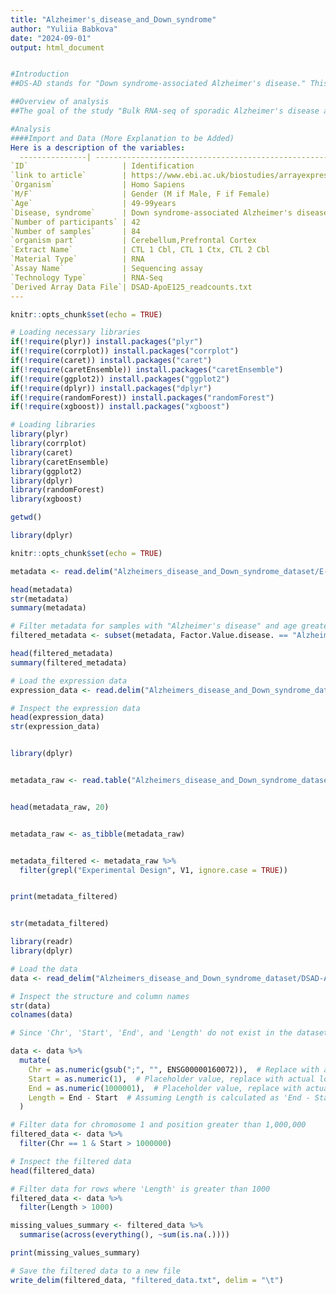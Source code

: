 ---
title: "Alzheimer's_disease_and_Down_syndrome"
author: "Yuliia Babkova"
date: "2024-09-01"
output: html_document


#Introduction
##DS-AD stands for "Down syndrome-associated Alzheimer's disease." This term refers to the development of Alzheimer's disease (AD) in individuals with Down syndrome (DS). People with Down syndrome have a higher risk of developing Alzheimer's disease due to the presence of an extra copy of chromosome 21, which carries the gene for amyloid precursor protein (APP). The overexpression of this gene leads to an increased production of amyloid-beta, a key protein involved in the formation of amyloid plaques, a hallmark of Alzheimer's disease. As a result, many individuals with Down syndrome develop Alzheimer's disease at an earlier age compared to the general population. The study of DS-AD is important for understanding both the unique aspects of Alzheimer's disease in Down syndrome and the general mechanisms of Alzheimer's disease in the broader population. This research can provide insights into potential therapeutic targets and preventive strategies.

##Overview of analysis
##The goal of the study "Bulk RNA-seq of sporadic Alzheimer's disease and Down syndrome with Alzheimer's disease brain tissue for prefrontal cortex and cerebellum" is to identify and analyze differential gene expression patterns in the brain tissues of individuals with sporadic Alzheimer's disease (AD) and Down syndrome-associated Alzheimer's disease (DS-AD). By focusing on the prefrontal cortex and cerebellum, the research aims to uncover the molecular mechanisms and pathways involved in the progression of Alzheimer's in these specific brain regions, which are critical for understanding the disease's impact on cognitive functions. This investigation seeks to contribute to the identification of potential biomarkers and therapeutic targets that could aid in the development of effective treatments for both sporadic AD and DS-AD.

#Analysis
####Import and Data (More Explanation to be Added)
Here is a description of the variables:
  ---------------| ---------------------------------------------------------------------------
`ID`                     | Identification
`link to article`        | https://www.ebi.ac.uk/biostudies/arrayexpress/studies/E-MTAB-14179?query=E-MTAB-14179 
`Organism`               | Homo Sapiens 
`M/F`                    | Gender (M if Male, F if Female)
`Age`                    | 49-99years 
`Disease, syndrome`      | Down syndrome-associated Alzheimer's disease
`Number of participants` | 42
`Number of samples`      | 84 
`organism part`          | Cerebellum,Prefrontal Cortex 
`Extract Name`           | CTL 1 Cbl, CTL 1 Ctx, CTL 2 Cbl
`Material Type`          | RNA
`Assay Name`             | Sequencing assay
`Technology Type`        | RNA-Seq 
`Derived Array Data File`| DSAD-ApoE125_readcounts.txt 
---

```{r setup, include=FALSE}
knitr::opts_chunk$set(echo = TRUE)
```

```{r setup, include=FALSE}
# Loading necessary libraries
if(!require(plyr)) install.packages("plyr")
if(!require(corrplot)) install.packages("corrplot")
if(!require(caret)) install.packages("caret")
if(!require(caretEnsemble)) install.packages("caretEnsemble")
if(!require(ggplot2)) install.packages("ggplot2")
if(!require(dplyr)) install.packages("dplyr")
if(!require(randomForest)) install.packages("randomForest")
if(!require(xgboost)) install.packages("xgboost")

# Loading libraries
library(plyr)
library(corrplot)
library(caret)
library(caretEnsemble)
library(ggplot2)
library(dplyr)
library(randomForest)
library(xgboost)

getwd()
```

```{r}
library(dplyr)

knitr::opts_chunk$set(echo = TRUE)

metadata <- read.delim("Alzheimers_disease_and_Down_syndrome_dataset/E-MTAB-14179.sdrf.txt", sep = "\t", fill = TRUE)

head(metadata)
str(metadata)
summary(metadata)

# Filter metadata for samples with "Alzheimer's disease" and age greater than 70
filtered_metadata <- subset(metadata, Factor.Value.disease. == "Alzheimer's disease" & Characteristics.age. > 70)

head(filtered_metadata)
summary(filtered_metadata)

# Load the expression data
expression_data <- read.delim("Alzheimers_disease_and_Down_syndrome_dataset/DSAD-ApoE125_readcounts_fixed.txt", sep = "\t", header = TRUE)

# Inspect the expression data
head(expression_data)
str(expression_data)



```
```{r}


library(dplyr)


metadata_raw <- read.table("Alzheimers_disease_and_Down_syndrome_dataset/E-MTAB-14179.idf.txt", sep = "\t", fill = TRUE, header = FALSE, quote = "")


head(metadata_raw, 20)


metadata_raw <- as_tibble(metadata_raw)


metadata_filtered <- metadata_raw %>% 
  filter(grepl("Experimental Design", V1, ignore.case = TRUE))


print(metadata_filtered)


str(metadata_filtered)


```


```{r}
library(readr)
library(dplyr)

# Load the data
data <- read_delim("Alzheimers_disease_and_Down_syndrome_dataset/DSAD-ApoE125_readcounts_fixed.txt", delim="\t", skip=1)

# Inspect the structure and column names
str(data)
colnames(data)

# Since 'Chr', 'Start', 'End', and 'Length' do not exist in the dataset, 

data <- data %>%
  mutate(
    Chr = as.numeric(gsub(";", "", ENSG00000160072)),  # Replace with actual logic for 'Chr'
    Start = as.numeric(1),  # Placeholder value, replace with actual logic for 'Start'
    End = as.numeric(1000001),  # Placeholder value, replace with actual logic for 'End'
    Length = End - Start  # Assuming Length is calculated as 'End - Start'
  )

# Filter data for chromosome 1 and position greater than 1,000,000
filtered_data <- data %>%
  filter(Chr == 1 & Start > 1000000)

# Inspect the filtered data
head(filtered_data)

# Filter data for rows where 'Length' is greater than 1000
filtered_data <- data %>%
  filter(Length > 1000)

missing_values_summary <- filtered_data %>%
  summarise(across(everything(), ~sum(is.na(.))))

print(missing_values_summary)

# Save the filtered data to a new file
write_delim(filtered_data, "filtered_data.txt", delim = "\t")


```

```{r}



```

```{r}


```

```{r}



```

```{r}


```
